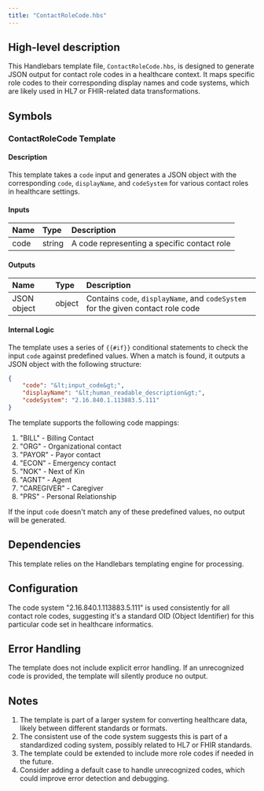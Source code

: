 ```yaml
---
title: "ContactRoleCode.hbs"
---
```


## High-level description
This Handlebars template file, `ContactRoleCode.hbs`, is designed to generate JSON output for contact role codes in a healthcare context. It maps specific role codes to their corresponding display names and code systems, which are likely used in HL7 or FHIR-related data transformations.

## Symbols

### ContactRoleCode Template
#### Description
This template takes a `code` input and generates a JSON object with the corresponding `code`, `displayName`, and `codeSystem` for various contact roles in healthcare settings.

#### Inputs
| Name | Type | Description |
|:-----|:-----|:------------|
| code | string | A code representing a specific contact role |

#### Outputs
| Name | Type | Description |
|:-----|:-----|:------------|
| JSON object | object | Contains `code`, `displayName`, and `codeSystem` for the given contact role code |

#### Internal Logic
The template uses a series of `{{#if}}` conditional statements to check the input `code` against predefined values. When a match is found, it outputs a JSON object with the following structure:

```json
{
    "code": "&lt;input_code&gt;",
    "displayName": "&lt;human_readable_description&gt;",
    "codeSystem": "2.16.840.1.113883.5.111"
}
```

The template supports the following code mappings:

1. "BILL" - Billing Contact
2. "ORG" - Organizational contact
3. "PAYOR" - Payor contact
4. "ECON" - Emergency contact
5. "NOK" - Next of Kin
6. "AGNT" - Agent
7. "CAREGIVER" - Caregiver
8. "PRS" - Personal Relationship

If the input `code` doesn't match any of these predefined values, no output will be generated.

## Dependencies
This template relies on the Handlebars templating engine for processing.

## Configuration
The code system "2.16.840.1.113883.5.111" is used consistently for all contact role codes, suggesting it's a standard OID (Object Identifier) for this particular code set in healthcare informatics.

## Error Handling
The template does not include explicit error handling. If an unrecognized code is provided, the template will silently produce no output.

## Notes
1. The template is part of a larger system for converting healthcare data, likely between different standards or formats.
2. The consistent use of the code system suggests this is part of a standardized coding system, possibly related to HL7 or FHIR standards.
3. The template could be extended to include more role codes if needed in the future.
4. Consider adding a default case to handle unrecognized codes, which could improve error detection and debugging.